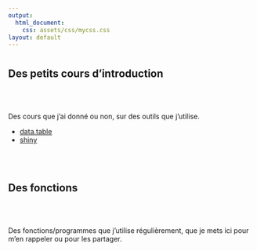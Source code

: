 ```yaml
---
output: 
  html_document:
    css: assets/css/mycss.css
layout: default
---
```

# {.tabset}

## Des petits cours d'introduction 

<br>
<br>

Des cours que j'ai donné ou non, sur des outils que j'utilise. 

* [data.table](cours/datatable.html)
* [shiny](cours/shiny.html)

<br>
<br>

## Des fonctions
<br>
<br>

Des fonctions/programmes que j'utilise régulièrement, que je mets ici pour m'en rappeler ou pour les partager.


<br>
<br>
